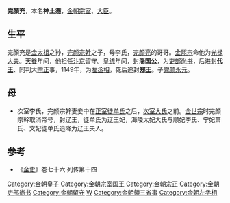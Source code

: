 '''完顏充'''{{BD|？||1149年||catIdx=W}}，本名'''神土懑'''，[[金朝|金朝]][[宗室|宗室]]、[[大臣|大臣]]。
==生平==
完顏充是[[金太祖|金太祖]]之孙，[[完颜宗幹|完颜宗幹]]之子，母李氏，[[完颜亮|完颜亮]]的哥哥。[[金熙宗|金熙宗]]命他为[[光禄大夫|光禄大夫]]。[[天眷|天眷]]年间，他担任[[汴京|汴京]]留守。[[皇统|皇统]]年间，封'''淄国公'''，为[[吏部尚书|吏部尚书]]，后进封'''[[代王|代王]]'''、同判大[[宗正|宗正]]事，1149年，为[[左丞相|左丞相]]，死后追封'''[[郑王|郑王]]'''。子[[完颜永元|完颜永元]]。
==母==
* 次室李氏，完颜宗幹妻妾中在[[哀皇后_(金德宗)|正室徒单氏]]之后，[[慈憲皇后|次室大氏]]之前。[[金世宗|金世宗]]时完颜宗幹取消帝号，封辽王，徒单氏为辽王妃，海陵太妃大氏与顺妃李氏、宁妃萧氏、文妃徒单氏追降为辽王夫人。
==参考==
*《[[金史|金史]]》卷七十六 列传第十四
[[Category:金朝皇子|Category:金朝皇子]]
[[Category:金朝宗室国王|Category:金朝宗室国王]]
[[Category:金朝宗正|Category:金朝宗正]]
[[Category:金朝吏部尚书|Category:金朝吏部尚书]]
[[Category:金朝留守|Category:金朝留守]]
[[Category:完顏氏|W]]
[[Category:金朝領三省事|Category:金朝領三省事]]
[[Category:金朝左丞相|Category:金朝左丞相]]